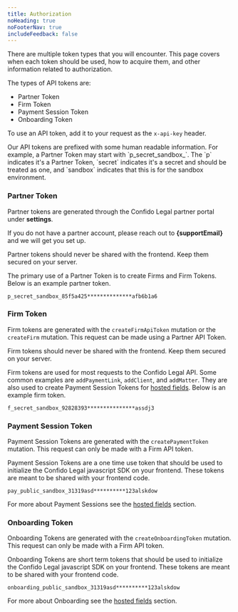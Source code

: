 ```yaml
---
title: Authorization
noHeading: true
noFooterNav: true
includeFeedback: false
---
```



There are multiple token types that you will encounter. This page covers when each token should be used, how to acquire them, and other information related to authorization.

The types of API tokens are:

- Partner Token
- Firm Token
- Payment Session Token
- Onboarding Token

To use an API token, add it to your request as the `x-api-key` header.

<Tip>
  Our API tokens are prefixed with some human readable information. For example,
  a Partner Token may start with `p_secret_sandbox_`. The `p` indicates it's a
  Partner Token, `secret` indicates it's a secret and should be treated as one,
  and `sandbox` indicates that this is for the sandbox environment.
</Tip>

### Partner Token

Partner tokens are generated through the Confido Legal partner portal under **settings**.

If you do not have a partner account, please reach out to **{supportEmail}** and we will get you set up.

<Note>
  Partner tokens should never be shared with the frontend. Keep them secured on
  your server.
</Note>

The primary use of a Partner Token is to create Firms and Firm Tokens. Below is an example partner token.

```
p_secret_sandbox_85f5a425**************afb6b1a6
```

### Firm Token

Firm tokens are generated with the `createFirmApiToken` mutation or the `createFirm` mutation. This request can be made using a Partner API Token.

<Note>
  Firm tokens should never be shared with the frontend. Keep them secured on
  your server.
</Note>

Firm tokens are used for most requests to the Confido Legal API. Some common examples are `addPaymentLink`, `addClient`, and `addMatter`. They are also used to create Payment Session Tokens for [hosted fields](/docs/hosted-fields/starting-a-payment-session). Below is an example firm token.

```
f_secret_sandbox_92828393***************assdj3
```

### Payment Session Token

Payment Session Tokens are generated with the `createPaymentToken` mutation. This request can only be made with a Firm API token.

Payment Session Tokens are a one time use token that should be used to initialize the Confido Legal javascript SDK on your frontend. These tokens are meant to be shared with your frontend code.

```
pay_public_sandbox_31319asd**********123alskdow
```

For more about Payment Sessions see the [hosted fields](/docs/hosted-fields/overview) section.

### Onboarding Token

Onboarding Tokens are generated with the `createOnboardingToken` mutation. This request can only be made with a Firm API token.

Onboarding Tokens are short term tokens that should be used to initialize the Confido Legal javascript SDK on your frontend. These tokens are meant to be shared with your frontend code.

```
onboarding_public_sandbox_31319asd**********123alskdow
```

For more about Onboarding see the [hosted fields](/docs/firm-onboarding/overview) section.

